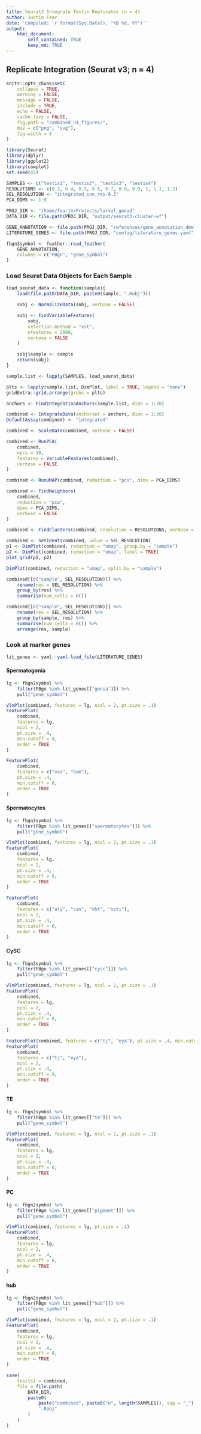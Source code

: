 ```yaml
---
title: Seurat3 Integrate Testis Replicates (n = 4)
author: Justin Fear
date: 'Compiled: `r format(Sys.Date(), "%B %d, %Y")`'
output: 
    html_document:
        self_contained: TRUE
        keep_md: TRUE
---
```


## Replicate Integration (Seurat v3; n = 4)

```r
knitr::opts_chunk$set(
    collapse = TRUE,
    warning = FALSE,
    message = FALSE,
    include = TRUE,
    echo = FALSE,
    cache.lazy = FALSE,
    fig.path = "combined_n4_figures/",
    dev = c("png", "svg"),
    fig.width = 8
)
```

```r
library(Seurat)
library(dplyr)
library(ggplot2)
library(cowplot)
set.seed(42)
```

```r
SAMPLES <- c("testis1", "testis2", "testis3", "testis4")
RESOLUTIONS <- c(0.3, 0.4, 0.5, 0.6, 0.7, 0.8, 0.9, 1, 1.1, 1.2)
SEL_RESOLUTION <- "integrated_snn_res.0.3"
PCA_DIMS <- 1:9

PROJ_DIR <- "/home/fearjm/Projects/larval_gonad"
DATA_DIR <- file.path(PROJ_DIR, "output/seurat3-cluster-wf")

GENE_ANNOTATION <- file.path(PROJ_DIR, "references/gene_annotation_dmel_r6-26.feather")
LITERATURE_GENES <- file.path(PROJ_DIR, "config/literature_genes.yaml")
```

```r
fbgn2symbol <- feather::read_feather(
    GENE_ANNOTATION,
    columns = c("FBgn", "gene_symbol")
)
```

### Load Seurat Data Objects for Each Sample

```r
load_seurat_data <- function(sample){
    load(file.path(DATA_DIR, paste0(sample, ".Robj")))

    sobj <- NormalizeData(sobj, verbose = FALSE)

    sobj <- FindVariableFeatures(
        sobj,
        selection.method = "vst",
        nfeatures = 2000,
        verbose = FALSE
    )

    sobj$sample <- sample
    return(sobj)
}

sample.list <- lapply(SAMPLES, load_seurat_data)
```

```r
plts <- lapply(sample.list, DimPlot, label = TRUE, legend = "none")
gridExtra::grid.arrange(grobs = plts)
```

```r
anchors <- FindIntegrationAnchors(sample.list, dims = 1:30)
```

```r
combined <- IntegrateData(anchorset = anchors, dims = 1:30)
DefaultAssay(combined) <- "integrated"
```


```r
combined <- ScaleData(combined, verbose = FALSE)

combined <- RunPCA(
    combined,
    npcs = 30,
    features = VariableFeatures(combined),
    verbose = FALSE
)

combined <- RunUMAP(combined, reduction = "pca", dims = PCA_DIMS)
```

```r
combined <- FindNeighbors(
    combined,
    reduction = "pca",
    dims = PCA_DIMS,
    verbose = FALSE
)

combined <- FindClusters(combined, resolution = RESOLUTIONS, verbose = FALSE)
```

```r
combined <- SetIdent(combined, value = SEL_RESOLUTION)
p1 <- DimPlot(combined, reduction = "umap", group.by = "sample")
p2 <- DimPlot(combined, reduction = "umap", label = TRUE)
plot_grid(p1, p2)
```

```r
DimPlot(combined, reduction = "umap", split.by = "sample")
```

```r
combined[[c("sample", SEL_RESOLUTION)]] %>%
    rename(res = SEL_RESOLUTION) %>%
    group_by(res) %>%
    summarise(num_cells = n())
```

```r
combined[[c("sample", SEL_RESOLUTION)]] %>%
    rename(res = SEL_RESOLUTION) %>%
    group_by(sample, res) %>%
    summarise(num_cells = n()) %>%
    arrange(res, sample)
```

### Look at marker genes

```r
lit_genes <- yaml::yaml.load_file(LITERATURE_GENES)
```

#### Spermatogonia

```r
lg <- fbgn2symbol %>%
    filter(FBgn %in% lit_genes[["gonia"]]) %>%
    pull("gene_symbol")

VlnPlot(combined, features = lg, ncol = 2, pt.size = .1)
FeaturePlot(
    combined,
    features = lg,
    ncol = 2,
    pt.size = .4,
    min.cutoff = 0,
    order = TRUE
)
```

```r
FeaturePlot(
    combined,
    features = c("vas", "bam"),
    pt.size = .4,
    min.cutoff = 0,
    order = TRUE
)
```

#### Spermatocytes

```r
lg <- fbgn2symbol %>%
    filter(FBgn %in% lit_genes[["spermatocytes"]]) %>%
    pull("gene_symbol")

VlnPlot(combined, features = lg, ncol = 2, pt.size = .1)
FeaturePlot(
    combined,
    features = lg,
    ncol = 2,
    pt.size = .4,
    min.cutoff = 0,
    order = TRUE
)
```

```r
FeaturePlot(
    combined,
    features = c("aly", "can", "nht", "soti"),
    ncol = 2,
    pt.size = .4,
    min.cutoff = 0,
    order = TRUE
)
```

#### CySC

```r
lg <- fbgn2symbol %>%
    filter(FBgn %in% lit_genes[["cysc"]]) %>%
    pull("gene_symbol")

VlnPlot(combined, features = lg, ncol = 2, pt.size = .1)
FeaturePlot(
    combined,
    features = lg,
    ncol = 2,
    pt.size = .4,
    min.cutoff = 0,
    order = TRUE
)
```

```r
FeaturePlot(combined, features = c("tj", "eya"), pt.size = .4, min.cutoff = 0, order=TRUE)
FeaturePlot(
    combined,
    features = c("tj", "eya"),
    ncol = 2,
    pt.size = .4,
    min.cutoff = 0,
    order = TRUE
)
```

#### TE

```r
lg <- fbgn2symbol %>%
    filter(FBgn %in% lit_genes[["te"]]) %>%
    pull("gene_symbol")

VlnPlot(combined, features = lg, ncol = 2, pt.size = .1)
FeaturePlot(
    combined,
    features = lg,
    ncol = 2,
    pt.size = .4,
    min.cutoff = 0,
    order = TRUE
)
```

#### PC

```r
lg <- fbgn2symbol %>%
    filter(FBgn %in% lit_genes[["pigment"]]) %>%
    pull("gene_symbol")

VlnPlot(combined, features = lg, pt.size = .1)
FeaturePlot(
    combined,
    features = lg,
    ncol = 2,
    pt.size = .4,
    min.cutoff = 0,
    order = TRUE
)
```

#### hub

```r
lg <- fbgn2symbol %>%
    filter(FBgn %in% lit_genes[["hub"]]) %>%
    pull("gene_symbol")

VlnPlot(combined, features = lg, ncol = 2, pt.size = .1)
FeaturePlot(
    combined,
    features = lg,
    ncol = 2,
    pt.size = .4,
    min.cutoff = 0,
    order = TRUE
)
```


```r
save(
    tesits1 = combined,
    file = file.path(
        DATA_DIR,
        paste0(
            paste("combined", paste0("n", length(SAMPLES)), sep = "_"),
            ".Robj"
        )
    )
)
```